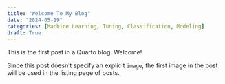 ```yaml
---
title: "Welcome To My Blog"
date: "2024-05-19"
categories: [Machine Learning, Tuning, Classification, Modeling]
draft: True
---
```


This is the first post in a Quarto blog. Welcome!


Since this post doesn't specify an explicit `image`, the first image in the post will be used in the listing page of posts.
